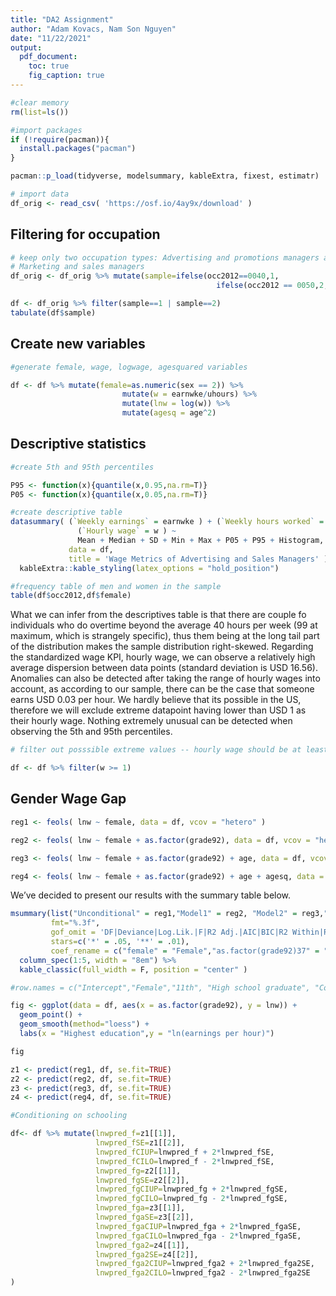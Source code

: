 ```yaml
---
title: "DA2 Assignment"
author: "Adam Kovacs, Nam Son Nguyen"
date: "11/22/2021"
output: 
  pdf_document:
    toc: true
    fig_caption: true
---
```


```r
#clear memory
rm(list=ls())

#import packages
if (!require(pacman)){
  install.packages("pacman")
}

pacman::p_load(tidyverse, modelsummary, kableExtra, fixest, estimatr)

# import data
df_orig <- read_csv( 'https://osf.io/4ay9x/download' )

```

## Filtering for occupation

```r
# keep only two occupation types: Advertising and promotions managers and 
# Marketing and sales managers
df_orig <- df_orig %>% mutate(sample=ifelse(occ2012==0040,1,
                                              ifelse(occ2012 == 0050,2,0)))

df <- df_orig %>% filter(sample==1 | sample==2)
tabulate(df$sample)

```

## Create new variables

```r
#generate female, wage, logwage, agesquared variables

df <- df %>% mutate(female=as.numeric(sex == 2)) %>%
                         mutate(w = earnwke/uhours) %>%
                         mutate(lnw = log(w)) %>%
                         mutate(agesq = age^2)

```


## Descriptive statistics


```r

#create 5th and 95th percentiles

P95 <- function(x){quantile(x,0.95,na.rm=T)}
P05 <- function(x){quantile(x,0.05,na.rm=T)}

#create descriptive table
datasummary( (`Weekly earnings` = earnwke ) + (`Weekly hours worked` = uhours ) + 
               (`Hourly wage` = w ) ~
               Mean + Median + SD + Min + Max + P05 + P95 + Histogram, 
             data = df,
             title = 'Wage Metrics of Advertising and Sales Managers' ) %>% 
  kableExtra::kable_styling(latex_options = "hold_position")

```


```r
#frequency table of men and women in the sample
table(df$occ2012,df$female)

```
What we can infer from the descriptives table is that there are couple fo individuals who do overtime beyond the average 40 hours per week (99 at maximum, which is strangely specific), thus them being at the long tail part of the distribution makes the sample distribution right-skewed. Regarding the standardized wage KPI, hourly wage, we can observe a relatively high average dispersion between data points (standard deviation is USD 16.56). Anomalies can also be detected after taking the range of hourly wages into account, as according to our sample, there can be the case that someone earns USD 0.03 per hour. We hardly believe that its possible in the US, therefore we will exclude extreme datapoint having lower than USD 1 as their hourly wage. Nothing extremely unusual can be detected when observing the 5th and 95th percentiles.

```r

# filter out posssible extreme values -- hourly wage should be at least 1 USD

df <- df %>% filter(w >= 1)
```

## Gender Wage Gap

```r

reg1 <- feols( lnw ~ female, data = df, vcov = "hetero" )

reg2 <- feols( lnw ~ female + as.factor(grade92), data = df, vcov = "hetero" )

reg3 <- feols( lnw ~ female + as.factor(grade92) + age, data = df, vcov = "hetero" )

reg4 <- feols( lnw ~ female + as.factor(grade92) + age + agesq, data = df, vcov = "hetero" )

```

We've decided to present our results with the summary table below.

```r

msummary(list("Unconditional" = reg1,"Model1" = reg2, "Model2" = reg3,"Model3" =  reg4),
         fmt="%.3f",
         gof_omit = 'DF|Deviance|Log.Lik.|F|R2 Adj.|AIC|BIC|R2 Within|R2 Pseudo',
         stars=c('*' = .05, '**' = .01),
         coef_rename = c("female" = "Female","as.factor(grade92)37" = "11th","as.factor(grade92)39" = "High school graduate","as.factor(grade92)40" = "College no degree","as.factor(grade92)41" = "Associate degree vocational","as.factor(grade92)42" = "Associate degree academic","as.factor(grade92)43" = "Bachelor's degree","as.factor(grade92)44" = "Master's degree","as.factor(grade92)45" = "Professional school","as.factor(grade92)46" = "Doctorate degree","age" = "Age","agesq" = "Agesq")) %>% 
  column_spec(1:5, width = "8em") %>% 
  kable_classic(full_width = F, position = "center" )

#row.names = c("Intercept","Female","11th", "High school graduate", "College no degree", "Associate degree vocational", "Associate degree academic", "Bachelor's degree", "Master's degree", "Professional school", "Doctorate degree", "Age", "Agesq")

```

```r

fig <- ggplot(data = df, aes(x = as.factor(grade92), y = lnw)) +
  geom_point() + 
  geom_smooth(method="loess") +
  labs(x = "Highest education",y = "ln(earnings per hour)")

fig


```

```r
z1 <- predict(reg1, df, se.fit=TRUE)
z2 <- predict(reg2, df, se.fit=TRUE)
z3 <- predict(reg3, df, se.fit=TRUE)
z4 <- predict(reg4, df, se.fit=TRUE)

#Conditioning on schooling

df<- df %>% mutate(lnwpred_f=z1[[1]],
                   lnwpred_fSE=z1[[2]],
                   lnwpred_fCIUP=lnwpred_f + 2*lnwpred_fSE,
                   lnwpred_fCILO=lnwpred_f - 2*lnwpred_fSE,
                   lnwpred_fg=z2[[1]],
                   lnwpred_fgSE=z2[[2]],
                   lnwpred_fgCIUP=lnwpred_fg + 2*lnwpred_fgSE,
                   lnwpred_fgCILO=lnwpred_fg - 2*lnwpred_fgSE,
                   lnwpred_fga=z3[[1]],
                   lnwpred_fgaSE=z3[[2]],
                   lnwpred_fgaCIUP=lnwpred_fga + 2*lnwpred_fgaSE,
                   lnwpred_fgaCILO=lnwpred_fga - 2*lnwpred_fgaSE,
                   lnwpred_fga2=z4[[1]],
                   lnwpred_fga2SE=z4[[2]],
                   lnwpred_fga2CIUP=lnwpred_fga2 + 2*lnwpred_fga2SE,
                   lnwpred_fga2CILO=lnwpred_fga2 - 2*lnwpred_fga2SE
)
```